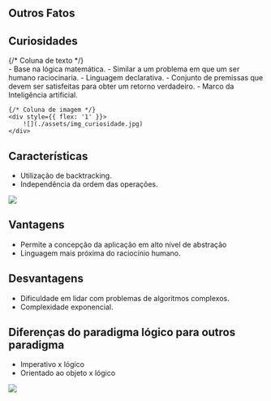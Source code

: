 ## Outros Fatos

## Curiosidades


<div style={{ display: 'flex', gap: '20px', alignItems: 'center' }}>
    {/* Coluna de texto */}
    <div style={{ flex: '1' }}>
        - Base na lógica matemática.
        - Similar a um problema em que um ser humano raciocinaria.
        - Linguagem declarativa.
        - Conjunto de premissas que devem ser satisfeitas para obter um retorno verdadeiro.
        - Marco da Inteligência artificial.
    </div>

    {/* Coluna de imagem */}
    <div style={{ flex: '1' }}>
        ![](./assets/img_curiosidade.jpg)
    </div>
</div>



## Características

- Utilização de backtracking.
- Independência da ordem das operações.

![](./assets/img_caracteristicas.jpg)

## Vantagens

- Permite a concepção da aplicação em alto nível de abstração
- Linguagem mais próxima do raciocínio humano.

## Desvantagens

- Dificuldade em lidar com problemas de algoritmos complexos.
- Complexidade exponencial.

## Diferenças do paradigma lógico para outros paradigma

- Imperativo x lógico
- Orientado ao objeto x lógico

![](./assets/paradigmas.jpeg)
